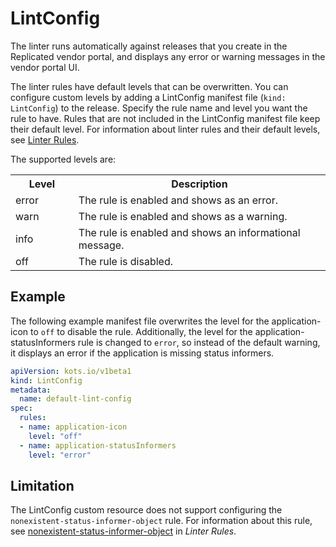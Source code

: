 
# LintConfig

<LinterDefinition/>

The linter runs automatically against releases that you create in the Replicated vendor portal, and displays any error or warning messages in the vendor portal UI.

The linter rules have default levels that can be overwritten. You can configure custom levels by adding a LintConfig manifest file (`kind: LintConfig`) to the release. Specify the rule name and level you want the rule to have. Rules that are not included in the LintConfig manifest file keep their default level. For information about linter rules and their default levels, see [Linter Rules](/reference/linter).

The supported levels are:

<table>
      <tr>
        <th width="20%">Level</th>
        <th width="80%">Description</th>
      </tr>
      <tr>
        <td>error</td>
        <td>The rule is enabled and shows as an error.</td>
      </tr>
      <tr>
        <td>warn</td>
        <td>The rule is enabled and shows as a warning.</td>
      </tr>
      <tr>
        <td>info</td>
        <td>The rule is enabled and shows an informational message.</td>
      </tr>
      <tr>
        <td>off</td>
        <td>The rule is disabled.</td>
      </tr>
    </table>


## Example
The following example manifest file overwrites the level for the application-icon to `off` to disable the rule. Additionally, the level for the application-statusInformers rule is changed to `error`, so instead of the default warning, it displays an error if the application is missing status informers.

```yaml
apiVersion: kots.io/v1beta1
kind: LintConfig
metadata:
  name: default-lint-config
spec:
  rules:
  - name: application-icon
    level: "off"
  - name: application-statusInformers
    level: "error"
```

## Limitation

The LintConfig custom resource does not support configuring the `nonexistent-status-informer-object` rule. For information about this rule, see [nonexistent-status-informer-object](linter#nonexistent-status-informer-object) in _Linter Rules_.
